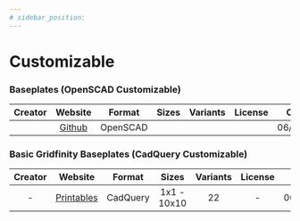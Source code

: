 ```yaml
---
# sidebar_position:
---
```


# Customizable

### Baseplates (OpenSCAD Customizable)
| Creator | Website | Format | Sizes | Variants | License | Created |
| :-: | :-: | :-: | :-: | :-: | :-: | :-: |
| | [Github](https://github.com/vector76/gridfinity_openscad/blob/main/gridfinity_baseplate.scad) | OpenSCAD |  |  |  | 06/12/2022 |

### Basic Gridfinity Baseplates (CadQuery Customizable)
| Creator | Website | Format | Sizes | Variants | License | Created |
| :-: | :-: | :-: | :-: | :-: | :-: | :-: |
| - | [Printables](https://www.printables.com/model/170956-basic-gridfinity-baseplates-cadquery-customizable) | CadQuery | 1x1 - 10x10 | 22 | - | 06/12/2022 |
